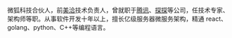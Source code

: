 微狐科技合伙人，前[美洽](https://meiqia.com)技术负责人，曾就职于[腾讯](https://tencent.com)、[探探](https://tantanapp.com)等公司，任技术专家、架构师等职。从事软件开发十年以上，擅长亿级服务器微服务架构，精通 react、golang、python、C++等编程语言。